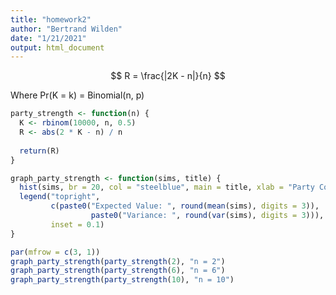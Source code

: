 ```yaml
---
title: "homework2"
author: "Bertrand Wilden"
date: "1/21/2021"
output: html_document
---
```





$$
R = \frac{|2K - n|}{n}
$$

Where Pr(K = k) = Binomial(n, p)

```r
party_strength <- function(n) {
  K <- rbinom(10000, n, 0.5)
  R <- abs(2 * K - n) / n
  
  return(R)
}

graph_party_strength <- function(sims, title) {
  hist(sims, br = 20, col = "steelblue", main = title, xlab = "Party Cohesion")
  legend("topright", 
         c(paste0("Expected Value: ", round(mean(sims), digits = 3)), 
                  paste0("Variance: ", round(var(sims), digits = 3))),
         inset = 0.1)
}

par(mfrow = c(3, 1))
graph_party_strength(party_strength(2), "n = 2")
graph_party_strength(party_strength(6), "n = 6")
graph_party_strength(party_strength(10), "n = 10")
```

